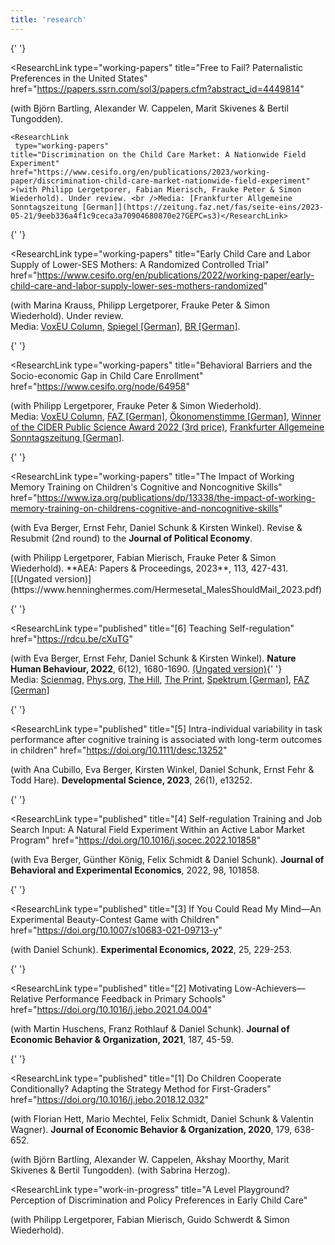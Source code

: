 ```yaml
---
title: 'research'
---
```



<ResearchSection title='Working Papers'>

{' '}

<ResearchLink
  type="working-papers"
  title="Free to Fail? Paternalistic Preferences in the United States"
  href="https://papers.ssrn.com/sol3/papers.cfm?abstract_id=4449814"
>
  (with Björn Bartling, Alexander W. Cappelen, Marit Skivenes & Bertil
  Tungodden).
</ResearchLink>

    <ResearchLink
     type="working-papers"
    title="Discrimination on the Child Care Market: A Nationwide Field Experiment"
    href="https://www.cesifo.org/en/publications/2023/working-paper/discrimination-child-care-market-nationwide-field-experiment"
    >(with Philipp Lergetporer, Fabian Mierisch, Frauke Peter & Simon Wiederhold). Under review. <br />Media: [Frankfurter Allgemeine Sonntagszeitung [German]](https://zeitung.faz.net/fas/seite-eins/2023-05-21/9eeb336a4f1c9ceca3a70904680870e2?GEPC=s3)</ResearchLink>

{' '}

<ResearchLink
  type="working-papers"
  title="Early Child Care and Labor Supply of Lower-SES Mothers: A Randomized Controlled Trial"
  href="https://www.cesifo.org/en/publications/2022/working-paper/early-child-care-and-labor-supply-lower-ses-mothers-randomized"
>
  (with Marina Krauss, Philipp Lergetporer, Frauke Peter & Simon Wiederhold).
  Under review.<br />
  Media: [VoxEU
  Column](https://cepr.org/voxeu/columns/how-early-childcare-can-boost-labour-market-success-lower-educated-mothers?utm_source=dlvr.it&utm_medium=twitter),
  [Spiegel
  [German]](https://www.spiegel.de/panorama/bildung/wie-bildungsferne-familien-besser-an-einen-kitaplatz-kommen-und-wie-sie-davon-profitieren-a-d907b0f5-ea2c-417a-bdfe-3b661973472f?utm_source=dlvr.it&utm_medium=twitter#ref=rss),
  [BR
  [German]](https://www.br.de/nachrichten/wissen/studie-wie-bildungsferne-familien-an-betreuungsplaetze-kommen,TXunstv).
</ResearchLink>

{' '}

<ResearchLink
  type="working-papers"
  title="Behavioral Barriers and the Socio-economic Gap in Child Care Enrollment"
  href="https://www.cesifo.org/node/64958"
>
  (with Philipp Lergetporer, Frauke Peter & Simon Wiederhold). <br />
  Media: [VoxEU Column](https://voxeu.org/article/socioeconomic-gap-childcare-enrolment),
  [FAZ [German]](https://www.faz.net/aktuell/wirtschaft/schlechte-chancen-fuer-bildungsferne-familien-auf-kitaplatz-17666862.html?premium=0xd8d0b86f2382d91e6d6d773e40c2f398&GEPC=s9),
  [Ökonomenstimme [German]](https://www.oekonomenstimme.org/articles/1903), [Winner
  of the CIDER Public Science Award 2022 (3rd price)](https://www.leibniz-bildung.de/en/cider/news/),
  [Frankfurter Allgemeine Sonntagszeitung [German]](https://zeitung.faz.net/fas/seite-eins/2023-05-21/9eeb336a4f1c9ceca3a70904680870e2?GEPC=s3).
</ResearchLink>

{' '}

<ResearchLink
  type="working-papers"
  title="The Impact of Working Memory Training on Children's Cognitive and Noncognitive Skills"
  href="https://www.iza.org/publications/dp/13338/the-impact-of-working-memory-training-on-childrens-cognitive-and-noncognitive-skills"
>
  (with Eva Berger, Ernst Fehr, Daniel Schunk & Kirsten Winkel). Revise &
  Resubmit (2nd round) to the **Journal of Political Economy**.
</ResearchLink>

</ResearchSection>

<ResearchSection title='Publications'>
  <ResearchLink
    type='published'
    title='[7] Males Should Mail? Gender Discrimination in Access to Child Care'
    href='https://www.aeaweb.org/articles?id=10.1257/pandp.20231060'
  >(with Philipp Lergetporer, Fabian Mierisch, Frauke Peter & Simon Wiederhold). **AEA: Papers & Proceedings, 2023**, 113, 427-431. [(Ungated version)](https://www.henninghermes.com/Hermesetal_MalesShouldMail_2023.pdf)</ResearchLink>

{' '}

<ResearchLink
  type="published"
  title="[6] Teaching Self-regulation"
  href="https://rdcu.be/cXuTG"
>
  (with Eva Berger, Ernst Fehr, Daniel Schunk & Kirsten Winkel). **Nature Human
  Behaviour, 2022**, 6(12), 1680-1690. [(Ungated
  version)](https://www.zora.uzh.ch/id/eprint/221751/7/Teaching_Self_Regulation_final_manuscript_NO_track_changes_with_figures_SG.pdf){' '}
  <br />
  Media: [Scienmag](https://scienmag.com/early-self-regulation-boosts-childrens-educational-success/),
  [Phys.org](https://phys.org/news/2022-10-early-self-regulation-boosts-children-success.html),
  [The Hill](https://thehill.com/changing-america/enrichment/education/3698685-teaching-self-regulation-could-help-young-students-learn-better/),
  [The Print](https://theprint.in/feature/early-self-regulation-boosts-childrens-educational-success-study/1170703/),
  [Spektrum [German]](https://www.spektrum.de/news/paedagogik-schon-erstklaessler-koennen-ihre-selbstkontrolle-staerken/2090343),
  [FAZ [German]](https://www.faz.net/aktuell/rhein-main/region-und-hessen/selbstreguliertes-training-hilft-schon-erstklaesslern-18393250.html)
</ResearchLink>

{' '}

<ResearchLink
  type="published"
  title="[5] Intra-individual variability in task performance after cognitive training is associated with long-term outcomes in children"
  href="https://doi.org/10.1111/desc.13252"
>
  (with Ana Cubillo, Eva Berger, Kirsten Winkel, Daniel Schunk, Ernst Fehr &
  Todd Hare). **Developmental Science, 2023**, 26(1), e13252.
</ResearchLink>

{' '}

<ResearchLink
  type="published"
  title="[4] Self-regulation Training and Job Search Input: A Natural Field Experiment Within an Active Labor Market Program"
  href="https://doi.org/10.1016/j.socec.2022.101858"
>
  (with Eva Berger, Günther König, Felix Schmidt & Daniel Schunk). **Journal of
  Behavioral and Experimental Economics**, 2022, 98, 101858.
</ResearchLink>

{' '}

<ResearchLink
  type="published"
  title="[3] If You Could Read My Mind—An Experimental Beauty-Contest Game with Children"
  href="https://doi.org/10.1007/s10683-021-09713-y"
>
  (with Daniel Schunk). **Experimental Economics, 2022**, 25, 229-253.
</ResearchLink>

{' '}

<ResearchLink
  type="published"
  title="[2] Motivating Low-Achievers—Relative Performance Feedback in Primary Schools"
  href="https://doi.org/10.1016/j.jebo.2021.04.004"
>
  (with Martin Huschens, Franz Rothlauf & Daniel Schunk). **Journal of Economic
  Behavior & Organization, 2021**, 187, 45-59.
</ResearchLink>

{' '}

<ResearchLink
  type="published"
  title="[1] Do Children Cooperate Conditionally? Adapting the Strategy Method for First-Graders"
  href="https://doi.org/10.1016/j.jebo.2018.12.032"
>
  (with Florian Hett, Mario Mechtel, Felix Schmidt, Daniel Schunk & Valentin
  Wagner). **Journal of Economic Behavior & Organization, 2020**, 179, 638-652.
</ResearchLink>

</ResearchSection>

<ResearchSection title='Work in Progress'>

<ResearchLink type="work-in-progress" title="Paternalism across the World">
  (with Björn Bartling, Alexander W. Cappelen, Akshay Moorthy, Marit Skivenes &
  Bertil Tungodden).
</ResearchLink>
<ResearchLink
  type="work-in-progress"
  title="How School Matching Designs Affect Inequality: Experimental Evidence"
>
  (with Sabrina Herzog).
</ResearchLink>

<ResearchLink
  type="work-in-progress"
  title="A Level Playground? Perception of Discrimination and Policy Preferences in Early Child Care"
>
  (with Philipp Lergetporer, Fabian Mierisch, Guido Schwerdt & Simon
  Wiederhold).
</ResearchLink>

</ResearchSection>

